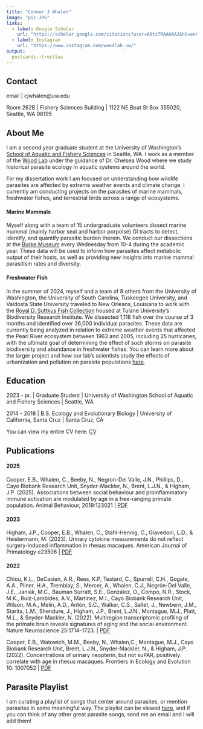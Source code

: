 ```yaml
---
title: "Connor J Whalen"
image: "pic.JPG"
links:
  - label: Google Scholar
    url: "https://scholar.google.com/citations?user=A0tzTRAAAAAJ&hl=en&oi=ao"
  - label: Instagram
    url: "https://www.instagram.com/woodlab_uw/"  
output:
  postcards::trestles
---
```

## Contact 
email | cjwhalen@uw.edu

Room 262B | Fishery Sciences Building | 1122 NE Boat St Box 355020, Seattle, WA 98195

## About Me
  
I am a second year graduate student at the University of Washington's [School of Aquatic and Fishery Sciences](https://fish.uw.edu/students/graduate-program/meet-our-graduate-students/) in Seattle, WA. I work as a member of the [Wood Lab](https://chelsealwood.com/people/) under the guidance of Dr. Chelsea Wood where we study historical parasite ecology in aquatic systems around the world. 
  
For my dissertation work I am focused on understanding how wildlife parasites are affected by extreme weather events and climate change. I currently am conducting projects on the parasites of marine mammals, freshwater fishes, and terrestrial birds across a range of ecosystems. 

#### Marine Mammals

Myself along with a team of 15 undergraduate volunteers dissect marine mammal (mainly harbor seal and harbor porpoise) GI tracts to detect, identify, and quantify parasitic burden therein. We conduct our dissections at the [Burke Museum](https://www.burkemuseum.org/) every Wednesday from 10-4 during the academic year. These data will be used to inform how parasites affect metabolic output of their hosts, as well as providing new insights into marine mammal parasitism rates and diversity. 

#### Freshwater Fish

In the summer of 2024, myself and a team of 8 others from the University of Washington, the University of South Carolina, Tuskeegee University, and Valdosta State University traveled to New Orleans, Louisiana to work with the [Royal D. Suttkus Fish Collection](https://www.tubri.org/fishes/) housed at Tulane University's Biodiversity Research Institute. We dissected 1,118 fish over the course of 3 months and identified over 36,000 individual parasites. These data are currently being analyzed in relation to extreme weather events that affected the Pearl River ecosystem between 1963 and 2005, including 25 hurricanes, with the ultimate goal of determining the effect of such storms on parasite biodiversity and abundance in freshwater fishes. You can learn more about the larger project and how our lab's scientists study the effects of urbanization and pollution on parasite populations [here](https://chelsealwood.com/research/historical-parasite-ecology/). 

## Education

2023 - pr.  | Graduate Student | University of Washington School of Aquatic and Fishery Sciences | Seattle, WA

2014 - 2018 | B.S. Ecology and Evolutionary Biology | University of California, Santa Cruz | Santa Cruz, CA

You can view my entire CV here: [CV](https://docs.google.com/document/d/e/2PACX-1vRhDsP96AmBBUsJk--6rkreQ4k3MrKZnQJ8GvhXkjInabvZ7drU25MhMZHe9NWGqdob8ROIvcCnvF4G/pub)

## Publications

#### 2025
Cooper, E.B., Whalen, C., Beeby, N., Negron-Del Valle, J.N., Phillips, D., Cayo Biobank Research Unit, Snyder-Mackler, N., Brent, L.J.N., & Higham, J.P. (2025). Associations between social behaviour and proinflammatory immune activation are modulated by age in a free-ranging primate population. Animal Behaviour, 2019:123021  | [PDF](https://doi.org/10.1016/j.anbehav.2024.10.035)

#### 2023
Higham, J.P., Cooper, E.B., Whalen, C., Stahl-Hennig, C., Giavedoni, L.D., & Heistermann, M. (2023). Urinary cytokine measurements do not reflect surgery-induced inflammation in rhesus macaques. American Journal of Primatology e23506 | [PDF](https://doi.org/10.1002/ajp.23506)

#### 2022
Chiou, K.L., DeCasien, A.R., Rees, K.P, Testard, C., Spurrell, C.H., Gogate, A.A., Pliner, H.A., Tremblay, S., Mercer, A., Whalen, C.J., Negrón-Del Valle, J.E., Janiak, M.C., Bauman Surratt, S.E., González, O., Compo, N.R., Stock, M.K., Ruiz-Lambides, A.V., Martínez, M.I., Cayo Biobank Research Unit, Wilson, M.A., Melin, A.D., Antón, S.C., Walker, C.S., Sallet, J., Newbern, J.M., Starita, L.M., Shendure, J., Higham, J.P., Brent, L.J.N., Montague, M.J., Platt, M.L., & Snyder-Mackler, N. (2022). Multiregion transcriptomic profiling of the primate brain reveals signatures of aging and the social environment. Nature Neuroscience 25:1714–1723. | [PDF](https://doi.org/10.1038/s41593-022-01197-0)

Cooper, E.B., Watowich, M.M., Beeby, N., Whalen,C., Montague, M.J., Cayo Biobank Research Unit, Brent, L.J.N., Snyder-Mackler, N., & Higham, J.P. (2022). Concentrations of urinary neopterin, but not suPAR, positively correlate with age in rhesus macaques. Frontiers in Ecology and Evolution 10: 1007052 | [PDF](https://doi.org/10.3389/fevo.2022.1007052)

## Parasite Playlist

I am curating a playlist of songs that center around parasites, or mention parasites in some meaningful way. The playlist can be viewed [here](https://open.spotify.com/playlist/4CnFjlkRKTcFIYgf7cI5BN?si=2f29b9bf72b647a0), and if you can think of any other great parasite songs, send me an email and I will add them! 